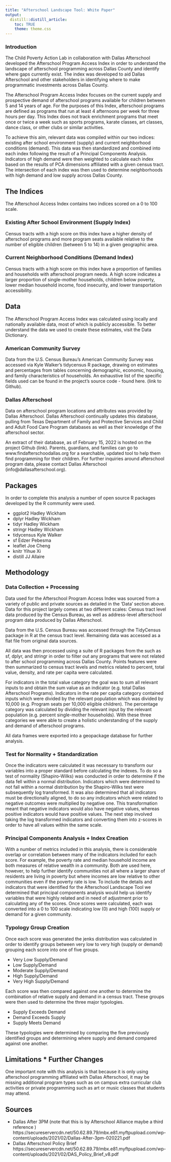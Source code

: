 ```yaml
---
title: "Afterschool Landscape Tool: White Paper"
output:
  distill::distill_article:
    toc: TRUE
    theme: theme.css
---
```


### Introduction
The Child Poverty Action Lab in collaboration with Dallas Afterschool developed the Afterschool Program Access Index in order to understand the landscape of afterschool programming across Dallas County and identify where gaps currently exist. The index was developed to aid Dallas Afterschool and other stakeholders in identifying where to make programmatic investments across Dallas County. 

The Afterschool Program Access Index focuses on the current supply and prospective demand of afterschool programs available for children between 5 and 14 years of age. For the purposes of this Index, afterschool programs are defined as programs that run at least 4 afternoons per week for three hours per day. This Index does not track enrichment programs that meet once or twice a week such as sports programs, karate classes, art classes, dance class, or other clubs or similar activities.

To achieve this aim, relevant data was compiled within our two indices: existing after school environment (supply) and current neighborhood conditions (demand). This data was then standardized and combined into each index following the result of a Principal Components Analysis. Indicators of high demand were then weighted to calculate each index based on the results of PCA dimensions affiliated with a given census tract. The intersection of each index was then used to determine neighborhoods with  high demand and low supply across Dallas County.


## The Indices
The Afterschool Access Index contains two indices scored on a 0 to 100 scale.

### Existing After School Environment (Supply Index)
Census tracts with a high score on this index have a higher density of afterschool programs and more program seats available relative to the number of eligible children (between 5 to 14) in a given geographic area.

### Current Neighborhood Conditions (Demand Index)
Census tracts with a high score on this index have a proportion of families and households with afterschool program needs. A high score indicates a larger proportion of single-mother households, children below poverty, lower median household income, food insecurity, and lower transportation accessibility.

## Data
The Afterschool Program Access Index was calculated using locally and nationally available data, most of which is publicly accessible. To better understand the data we used to create these estimates, visit the Data Dictionary. 

### American Community Survey
Data from the U.S. Census Bureau's American Community Survey was accessed via Kyle Walker's tidycensus R package, drawing on estimates and percentages from tables concerning demographic, economic, housing, and family characteristics of households. An exhaustive list of the specific fields used can be found in the project's source code - found here. (link to Github).

### Dallas Afterschool
Data on afterschool program locations and attributes was provided by Dallas Afterschool. Dallas Afterschool continually updates this database, pulling from Texas Department of Family and Protective Services and Child and Adult Food Care Program databases as well as their knowledge of the afterschool sector.

An extract of their database, as of February 15, 2022 is hosted on the project Github (link). Parents, guardians, and families can go to www.findafterschoodallas.org for a searchable, updated tool to help them find programming for their children. For further inquiries around afterschool program data, please contact Dallas Afterschool (info@dallasafterschool.org).

## Packages
In order to complete this analysis a number of open source R packages developed by the R community were used.

* ggplot2 Hadley Wickham
* dplyr Hadley Wickham
* tidyr Hadley Wickham
* stringr Hadley Wickham
* tidycensus Kyle Walker
* sf Edzer Pebesma
* leaflet Joe Cheng
* knitr Yihue Xi
* distill JJ Allaire

## Methodology

### Data Collection + Processing
Data used for the Afterschool Program Access Index was sourced from a variety of public and private sources as detailed in the 'Data' section above. Data for this project largely comes at two different scales: Census tract level data produced by the Census Bureau, as well as address-level afterschool program data produced by Dallas Afterschool.

Data from the U.S. Census Bureau was accessed through the TidyCensus package in R at the census tract level. Remaining data was accessed as a flat file from original data sources.

All data was then processed using a suite of R packages from the such as sf, dplyr, and stringr in order to filter out any programs that were not related to after school programming across Dallas County. Points features were then summarized to census tract levels and metrics related to percent, total value, density, and rate per capita were calculated. 

For indicators in the total value category the goal was to sum all relevant inputs to and obtain the sum value as an indicator (e.g. total Dallas Afterschool Programs). Indicators in the rate per capita category contained inputs which were divided by the relevant population which was divided by 10,000 (e.g. Program seats per 10,000 eligible children). The percentage category was calculated by dividing the relevant input by the relevant population (e.g. percent single-mother households). With these three categories we were able to create a holistic understanding of the supply and demand of afterschool programs. 

All data frames were exported into a geopackage database for further analysis.

### Test for Normality + Standardization
Once the indicators were calculated it was necessary to transform our variables into a proper standard before calculating the indexes. To do so a test of normality (Shapiro-Wilks) was conducted in order to determine if the data fell within a normal distribution. Indicators which were determined to not fall within a normal distribution by the Shapiro-Wilks test were subsequently log transformed. It was also determined that all indicators must be directionally aligned, to do so any indicators which were related to negative outcomes were multiplied by negative one. This transformation meant that negative indicators would also have negative values, whereas positive indicators would have positive values. The next step involved taking the log transformed indicators and converting them into z-scores in order to have all values within the same scale. 

### Principal Components Analysis + Index Creation
With a number of metrics included in this analysis, there is considerable overlap or correlation between many of the indicators included for each score. For example, the poverty rate and median household income are both measures of relative wealth in a community. Both are used here, however, to help further identify communities not all where a larger share of residents are living in poverty but where incomes are low relative to other communities even if the poverty rate is low. To include the details and indicators that were identified for the Afterschool Landscape Tool we determined that principal components analysis would help us identify variables that were highly related and in need of adjustment prior to calculating any of the scores.
Once scores were calculated, each was converted into a 0 to 100 scale indicating low (0) and high (100) supply or demand for a given community.

### Typology Group Creation
Once each score was generated the jenks distribution was calculated in order to identify groups between very low to very high (supply or demand) grouping each score into one of five groups. 

* Very Low Supply/Demand
* Low Supply/Demand
* Moderate Supply/Demand
* High Supply/Demand
* Very High Supply/Demand

Each score was then compared against one another to determine the combination of relative supply and demand in a census tract. These groups were then used to determine the three major typologies.

* Supply Exceeds Demand
* Demand Exceeds Supply
* Supply Meets Demand

These typologies were determined by comparing the five previously identified groups and determining where supply and demand compared against one another.

## Limitations * Further Changes

One important note with this analysis is that because it is only using afterschool programming affiliated with Dallas Afterschool, it may be missing additional program types such as on campus extra curricular club activities or private programming such as art or music classes that students may attend.

## Sources
* Dallas After 3PM (note that this is by Afterschool Alliance maybe a third reference )
https://secureservercdn.net/50.62.89.79/mbx.e81.myftpupload.com/wp-content/uploads/2021/02/Dallas-After-3pm-020221.pdf
* Dallas Afterschool Policy Brief 
https://secureservercdn.net/50.62.89.79/mbx.e81.myftpupload.com/wp-content/uploads/2021/02/DAS_Policy_Brief_v8.pdf
